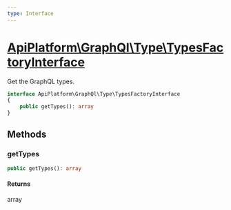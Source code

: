 ```yaml
---
type: Interface
---
```


# [ApiPlatform\GraphQl\Type\TypesFactoryInterface](/docs/vmain/reference/GraphQl/Type/TypesFactoryInterface)

Get the GraphQL types.


```php
interface ApiPlatform\GraphQl\Type\TypesFactoryInterface
{
    public getTypes(): array
}
```
## Methods

### getTypes



```php
public getTypes(): array
```

#### Returns

array
